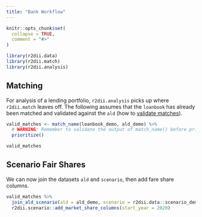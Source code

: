 ```yaml
---
title: "Bank Workflow"
---
```


```r
knitr::opts_chunk$set(
  collapse = TRUE,
  comment = "#>"
)
```

```r
library(r2dii.data)
library(r2dii.match)
library(r2dii.analysis)
```

## Matching

For analysis of a lending portfolio, `r2dii.analysis` picks up where `r2dii.match` leaves off. The following assumes that the `loanbook` has already been matched and validated against the `ald` (how to [validate matches](https://2degreesinvesting.github.io/r2dii.match/articles/r2dii.match.html#validate-matches)).

```r
valid_matches <- match_name(loanbook_demo, ald_demo) %>% 
  # WARNING: Remember to validate the output of match_name() before prioritize()
  prioritize()

valid_matches
```

## Scenario Fair Shares

We can now join the datasets `ald` and `scenario`, then add fare share columns.

```r
valid_matches %>% 
  join_ald_scenario(ald = ald_demo, scenario = r2dii.data::scenario_demo_2020) %>% 
  r2dii.scenario::add_market_share_columns(start_year = 2020)
```
